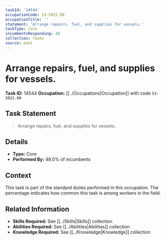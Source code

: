 ```yaml
---
taskId: '14544'
occupationCode: 53-5022.00
occupationTitle: ''
statement: 'Arrange repairs, fuel, and supplies for vessels.'
taskType: Core
incumbentsResponding: 48
collection: Tasks
source: onet
---
```

# Arrange repairs, fuel, and supplies for vessels.

**Task ID:** 14544
**Occupation:** [[../Occupations|Occupation]] with code `53-5022.00`

## Task Statement

> Arrange repairs, fuel, and supplies for vessels.

## Details

- **Type:** Core
- **Performed By:** 48.0% of incumbents

## Context

This task is part of the standard duties performed in this occupation. The percentage indicates how common this task is among workers in the field.

## Related Information

- **Skills Required:** See [[../Skills|Skills]] collection
- **Abilities Required:** See [[../Abilities|Abilities]] collection
- **Knowledge Required:** See [[../Knowledge|Knowledge]] collection
